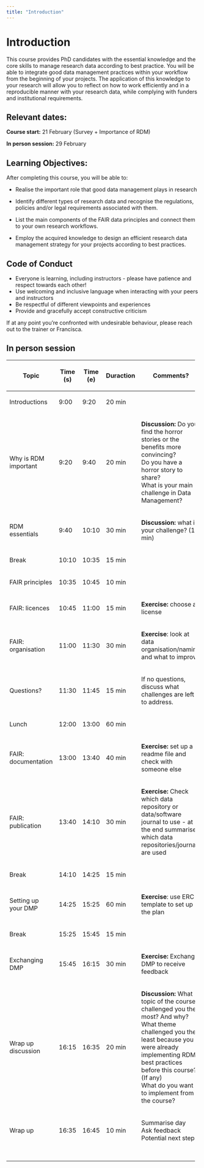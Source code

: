 ```yaml
---
title: "Introduction"
---
```


# Introduction {#intro}

This course provides PhD candidates with the essential knowledge and the core skills to manage research data according to best practice. You will be able to integrate good data management practices within your workflow from the beginning of your projects. The application of this knowledge to your research will allow you to reflect on how to work efficiently and in a reproducible manner with your research data, while complying with funders and institutional requirements.

## Relevant dates:

**Course start:** 21 February (Survey + Importance of RDM)

**In person session:** 29 February

## Learning Objectives:

After completing this course, you will be able to:

-   Realise the important role that good data management plays in research

-   Identify different types of research data and recognise the regulations, policies and/or legal requirements associated with them.

-   List the main components of the FAIR data principles and connect them to your own research workflows.

-   Employ the acquired knowledge to design an efficient research data management strategy for your projects according to best practices.

## Code of Conduct

-   Everyone is learning, including instructors - please have patience and respect towards each other!
-   Use welcoming and inclusive language when interacting with your peers and instructors
-   Be respectful of different viewpoints and experiences
-   Provide and gracefully accept constructive criticism

If at any point you're confronted with undesirable behaviour, please reach out to the trainer or Francisca.

## In person session

<table style="width:98%;">
<colgroup>
<col style="width: 9%" />
<col style="width: 9%" />
<col style="width: 9%" />
<col style="width: 9%" />
<col style="width: 9%" />
<col style="width: 9%" />
<col style="width: 9%" />
<col style="width: 9%" />
<col style="width: 9%" />
<col style="width: 9%" />
</colgroup>
<thead>
<tr class="header">
<th><p>Topic</p></th>
<th><p>Time (s)</p></th>
<th><p>Time (e)</p></th>
<th><p>Duraction</p></th>
<th><p>Comments?</p></th>
<th><p></p></th>
<th><p></p></th>
<th><p></p></th>
<th><p></p></th>
<th><p></p></th>
</tr>
</thead>
<tbody>
<tr class="odd">
<td><p>Introductions</p></td>
<td><p>9:00</p></td>
<td><p>9:20</p></td>
<td><p>20 min</p></td>
<td></td>
<td></td>
<td></td>
<td></td>
<td></td>
<td></td>
</tr>
<tr class="even">
<td><p>Why is RDM important</p></td>
<td><p>9:20</p></td>
<td><p>9:40</p></td>
<td><p>20 min</p></td>
<td><p><strong>Discussion:</strong> Do you find the horror stories or the benefits more convincing? <br />
Do you have a horror story to share?<br />
What is your main challenge in Data Management?</p></td>
<td></td>
<td></td>
<td></td>
<td></td>
<td></td>
</tr>
<tr class="odd">
<td><p>RDM essentials</p></td>
<td><p>9:40</p></td>
<td><p>10:10</p></td>
<td><p>30 min</p></td>
<td><p><strong>Discussion:</strong> what is your challenge? (15 min)</p></td>
<td></td>
<td></td>
<td></td>
<td></td>
<td></td>
</tr>
<tr class="even">
<td><p>Break</p></td>
<td><p>10:10</p></td>
<td><p>10:35</p></td>
<td><p>15 min</p></td>
<td></td>
<td></td>
<td></td>
<td></td>
<td></td>
<td></td>
</tr>
<tr class="odd">
<td><p>FAIR principles</p></td>
<td><p>10:35</p></td>
<td><p>10:45</p></td>
<td><p>10 min</p></td>
<td></td>
<td></td>
<td></td>
<td></td>
<td></td>
<td></td>
</tr>
<tr class="even">
<td><p>FAIR: licences</p></td>
<td><p>10:45</p></td>
<td><p>11:00</p></td>
<td><p>15 min</p></td>
<td><p><strong>Exercise:</strong> choose a license</p></td>
<td></td>
<td></td>
<td></td>
<td></td>
<td></td>
</tr>
<tr class="odd">
<td><p>FAIR: organisation</p></td>
<td><p>11:00</p></td>
<td><p>11:30</p></td>
<td><p>30 min</p></td>
<td><p><strong>Exercise</strong>: look at data organisation/naming and what to improve</p></td>
<td></td>
<td></td>
<td></td>
<td></td>
<td></td>
</tr>
<tr class="even">
<td><p>Questions?</p></td>
<td><p>11:30</p></td>
<td><p>11:45</p></td>
<td><p>15 min</p></td>
<td><p>If no questions, discuss what challenges are left to address.</p></td>
<td></td>
<td></td>
<td></td>
<td></td>
<td></td>
</tr>
<tr class="odd">
<td><p>Lunch</p></td>
<td><p>12:00</p></td>
<td><p>13:00</p></td>
<td><p>60 min</p></td>
<td></td>
<td></td>
<td></td>
<td></td>
<td></td>
<td></td>
</tr>
<tr class="even">
<td><p>FAIR: documentation</p></td>
<td><p>13:00</p></td>
<td><p>13:40</p></td>
<td><p>40 min</p></td>
<td><p><strong>Exercise:</strong> set up a readme file and check with someone else</p></td>
<td></td>
<td></td>
<td></td>
<td></td>
<td></td>
</tr>
<tr class="odd">
<td><p>FAIR: publication</p></td>
<td><p>13:40</p></td>
<td><p>14:10</p></td>
<td><p>30 min</p></td>
<td><p><strong>Exercise:</strong> Check which data repository or data/software journal to use - at the end summarise which data repositories/journals are used</p></td>
<td></td>
<td></td>
<td></td>
<td></td>
<td></td>
</tr>
<tr class="even">
<td><p>Break</p></td>
<td><p>14:10</p></td>
<td><p>14:25</p></td>
<td><p>15 min</p></td>
<td></td>
<td></td>
<td></td>
<td></td>
<td></td>
<td></td>
</tr>
<tr class="odd">
<td><p>Setting up your DMP</p></td>
<td><p>14:25</p></td>
<td><p>15:25</p></td>
<td><p>60 min</p></td>
<td><p><strong>Exercise</strong>: use ERC template to set up the plan</p></td>
<td></td>
<td></td>
<td></td>
<td></td>
<td></td>
</tr>
<tr class="even">
<td><p>Break</p></td>
<td><p>15:25</p></td>
<td><p>15:45</p></td>
<td><p>15 min</p></td>
<td></td>
<td></td>
<td></td>
<td></td>
<td></td>
<td></td>
</tr>
<tr class="odd">
<td><p>Exchanging DMP</p></td>
<td><p>15:45</p></td>
<td><p>16:15</p></td>
<td><p>30 min</p></td>
<td><p><strong>Exercise:</strong> Exchange DMP to receive feedback</p></td>
<td></td>
<td></td>
<td></td>
<td></td>
<td></td>
</tr>
<tr class="even">
<td><p>Wrap up discussion</p></td>
<td><p>16:15</p></td>
<td><p>16:35</p></td>
<td><p>20 min</p></td>
<td><p><strong>Discussion:</strong> What topic of the course challenged you the most? And why?<br />
What theme challenged you the least because you were already implementing RDM best practices before this course? (If any)<br />
What do you want to implement from the course?</p></td>
<td></td>
<td></td>
<td></td>
<td></td>
<td></td>
</tr>
<tr class="odd">
<td><p>Wrap up</p></td>
<td><p>16:35</p></td>
<td><p>16:45</p></td>
<td><p>10 min</p></td>
<td><p>Summarise day<br />
Ask feedback<br />
Potential next steps</p></td>
<td></td>
<td></td>
<td></td>
<td></td>
<td></td>
</tr>
<tr class="even">
<td></td>
<td></td>
<td></td>
<td></td>
<td></td>
<td></td>
<td></td>
<td></td>
<td></td>
<td></td>
</tr>
<tr class="odd">
<td></td>
<td></td>
<td></td>
<td></td>
<td></td>
<td></td>
<td></td>
<td></td>
<td></td>
<td></td>
</tr>
<tr class="even">
<td></td>
<td></td>
<td></td>
<td></td>
<td></td>
<td></td>
<td></td>
<td></td>
<td></td>
<td></td>
</tr>
<tr class="odd">
<td></td>
<td></td>
<td></td>
<td></td>
<td></td>
<td></td>
<td></td>
<td></td>
<td></td>
<td></td>
</tr>
<tr class="even">
<td></td>
<td></td>
<td></td>
<td></td>
<td></td>
<td></td>
<td></td>
<td></td>
<td></td>
<td></td>
</tr>
</tbody>
</table>
